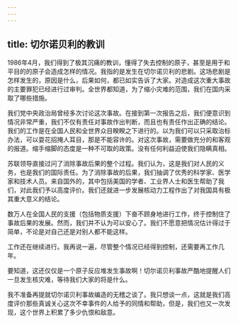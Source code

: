```yaml
---
---
---
```

title: 切尔诺贝利的教训
---

1986年4月，我们得到了极其沉痛的教训，懂得了失去控制的原子，甚至是用于和平目的的原子会造成怎样的情况。我指的是发生在切尔诺贝利的悲剧。这场悲剧是怎样发生的，原因是什么，后果如何，都已如实告诉了大家。对造成这次重大事故的主要罪犯已经进行过审判。全世界都知道，为了缩小灾难的范围，我们在国内采取了哪些措施。

我们党中央政治局曾经多次讨论这次事故。在接到第一次报告之后，我们便意识到情况非常严重，我们不仅有责任对事故作出判断，而且也有责任作出正确的结论。我们的工作是在全国人民和全世界众目睽睽之下进行的。以为我们可以只采取治标办法，可以耍花招掩人耳目，那是不能容许的。对这次事故，需要做充分的和客观的报道。缩手缩脚的态度是一种不可取的政策。没有任何利益迫使我们隐瞒真相。

苏联领导直接过问了消除事故后果的整个过程。我们认为，这是我们对人民的义务，也是我们的国际责任。为了消除事故的后果，我们抽调了优秀的科学家、医学家和技术人员。来自国外的，其中包括美国的学者、工业界人士和医生帮助了我们，对此我们予以高度评价。我们还就进一步发展核动力工程作出了对我国具有极其重大意义的结论。

数万人在全国人民的支援（包括物质支援）下奋不顾身地进行工作，终于控制住了事故后果的发展。然而，我们并不认为可以安心了。我们不愿意把情况估计得过于简单，不论是对自己还是对别人都不能这样。

工作还在继续进行。我再说一遍，尽管整个情况已经得到控制，还需要再工作几年。

要知道，这还仅仅是一个原子反应堆发生事故啊！切尔诺贝利事故严酷地提醒人们一旦发生核灾难，等待我们大家的将是什么。

我不准备再提就切尔诺贝利事故编造的无稽之谈了。我只想谈一点，这就是我们高度评价那些真诚关心这次不幸事件的人给予的同情和帮助，但是，我们也又一次发现，这个世界上积累了多少仇恨和敌意。